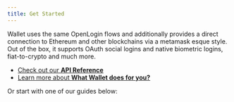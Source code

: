```yaml
---
title: Get Started
---
```



Wallet uses the same OpenLogin flows and additionally provides a direct
connection to Ethereum and other blockchains via a metamask esque style. Out of
the box, it supports OAuth social logins and native biometric logins,
fiat-to-crypto and much more.

- [Check out our **API Reference**](api-reference/installation)
- [Learn more about **What Wallet does for you?**](what-is-wallet)

Or start with one of our guides below:

<GetStartedCards />
